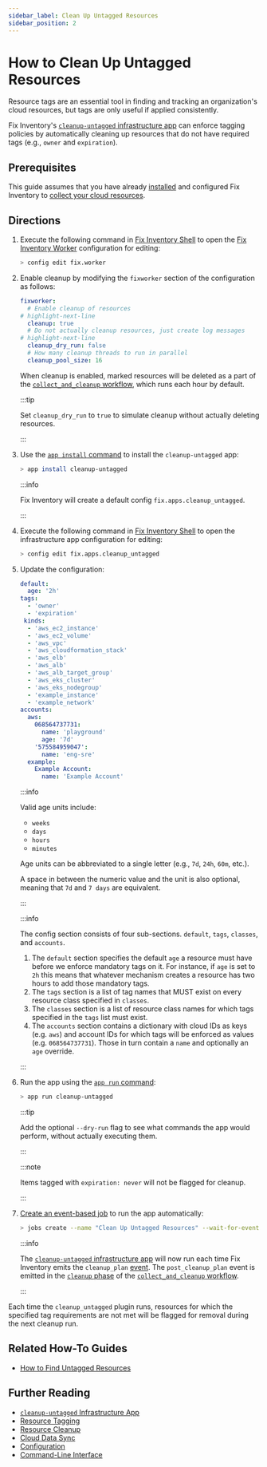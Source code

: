```yaml
---
sidebar_label: Clean Up Untagged Resources
sidebar_position: 2
---
```


# How to Clean Up Untagged Resources

Resource tags are an essential tool in finding and tracking an organization's cloud resources, but tags are only useful if applied consistently.

Fix Inventory's [`cleanup-untagged` infrastructure app](../../reference/infrastructure-apps/cleanup-untagged.mdx) can enforce tagging policies by automatically cleaning up resources that do not have required tags (e.g., `owner` and `expiration`).

## Prerequisites

This guide assumes that you have already [installed](../../getting-started/install/index.mdx) and configured Fix Inventory to [collect your cloud resources](../../getting-started/configure/index.mdx).

## Directions

1. Execute the following command in [Fix Inventory Shell](../../reference/components/shell.mdx) to open the [Fix Inventory Worker](../../reference/components/worker.mdx) configuration for editing:

   ```bash
   > config edit fix.worker
   ```

2. Enable cleanup by modifying the `fixworker` section of the configuration as follows:

   ```yaml
   fixworker:
     # Enable cleanup of resources
   # highlight-next-line
     cleanup: true
     # Do not actually cleanup resources, just create log messages
   # highlight-next-line
     cleanup_dry_run: false
     # How many cleanup threads to run in parallel
     cleanup_pool_size: 16
   ```

   When cleanup is enabled, marked resources will be deleted as a part of the [`collect_and_cleanup` workflow](../../reference/workflows/index.mdx#collect_and_cleanup-workflow), which runs each hour by default.

   :::tip

   Set `cleanup_dry_run` to `true` to simulate cleanup without actually deleting resources.

   :::

3. Use the [`app install` command](../../reference/cli/app/install.mdx) to install the `cleanup-untagged` app:

   ```bash
   > app install cleanup-untagged
   ```

   :::info

   Fix Inventory will create a default config `fix.apps.cleanup_untagged`.

   :::

4. Execute the following command in [Fix Inventory Shell](../../reference/components/shell.mdx) to open the infrastructure app configuration for editing:

   ```bash
   > config edit fix.apps.cleanup_untagged
   ```

5. Update the configuration:

   ```yaml title="cleanup_untagged configuration"
   default:
     age: '2h'
   tags:
     - 'owner'
     - 'expiration'
    kinds:
     - 'aws_ec2_instance'
     - 'aws_ec2_volume'
     - 'aws_vpc'
     - 'aws_cloudformation_stack'
     - 'aws_elb'
     - 'aws_alb'
     - 'aws_alb_target_group'
     - 'aws_eks_cluster'
     - 'aws_eks_nodegroup'
     - 'example_instance'
     - 'example_network'
   accounts:
     aws:
       068564737731:
         name: 'playground'
         age: '7d'
       '575584959047':
         name: 'eng-sre'
     example:
       Example Account:
         name: 'Example Account'
   ```

   :::info

   Valid age units include:

   - `weeks`
   - `days`
   - `hours`
   - `minutes`

   Age units can be abbreviated to a single letter (e.g., `7d`, `24h`, `60m`, etc.).

   A space in between the numeric value and the unit is also optional, meaning that `7d` and `7 days` are equivalent.

   :::

   :::info

   The config section consists of four sub-sections. `default`, `tags`, `classes`, and `accounts`.

   1. The `default` section specifies the default `age` a resource must have before we enforce mandatory tags on it. For instance, if `age` is set to `2h` this means that whatever mechanism creates a resource has two hours to add those mandatory tags.
   2. The `tags` section is a list of tag names that MUST exist on every resource class specified in `classes`.
   3. The `classes` section is a list of resource class names for which tags specified in the `tags` list must exist.
   4. The `accounts` section contains a dictionary with cloud IDs as keys (e.g. `aws`) and account IDs for which tags will be enforced as values (e.g. `068564737731`). Those in turn contain a `name` and optionally an `age` override.

   :::

6. Run the app using the [`app run` command](../../reference/cli/app/run.mdx):

   ```bash
   > app run cleanup-untagged
   ```

   :::tip

   Add the optional `--dry-run` flag to see what commands the app would perform, without actually executing them.

   :::

   :::note

   Items tagged with `expiration: never` will not be flagged for cleanup.

   :::

7. [Create an event-based job](../automation/create-an-event-based-job.mdx) to run the app automatically:

   ```bash
   > jobs create --name "Clean Up Untagged Resources" --wait-for-event cleanup_plan 'app run cleanup-untagged'
   ```

   :::info

   The [`cleanup-untagged` infrastructure app](../../reference/infrastructure-apps/cleanup-untagged.mdx) will now run each time Fix Inventory emits the `cleanup_plan` [event](../../reference/events/index.mdx). The `post_cleanup_plan` event is emitted in the [`cleanup` phase](../../reference/workflows/index.mdx#cleanup) of the [`collect_and_cleanup` workflow](../../reference/workflows/index.mdx#collect_and_cleanup-workflow).

   :::

Each time the `cleanup_untagged` plugin runs, resources for which the specified tag requirements are not met will be flagged for removal during the next cleanup run.

## Related How-To Guides

- [How to Find Untagged Resources](../search/find-untagged-resources.mdx)

## Further Reading

- [`cleanup-untagged` Infrastructure App](../../reference/infrastructure-apps/cleanup-untagged.mdx)
- [Resource Tagging](../../concepts/resource-management/tagging.mdx)
- [Resource Cleanup](../../concepts/resource-management/cleanup.mdx)
- [Cloud Data Sync](../../concepts/cloud-data-sync/index.mdx)
- [Configuration](../../reference/configuration/index.mdx)
- [Command-Line Interface](../../reference/cli/index.mdx)
